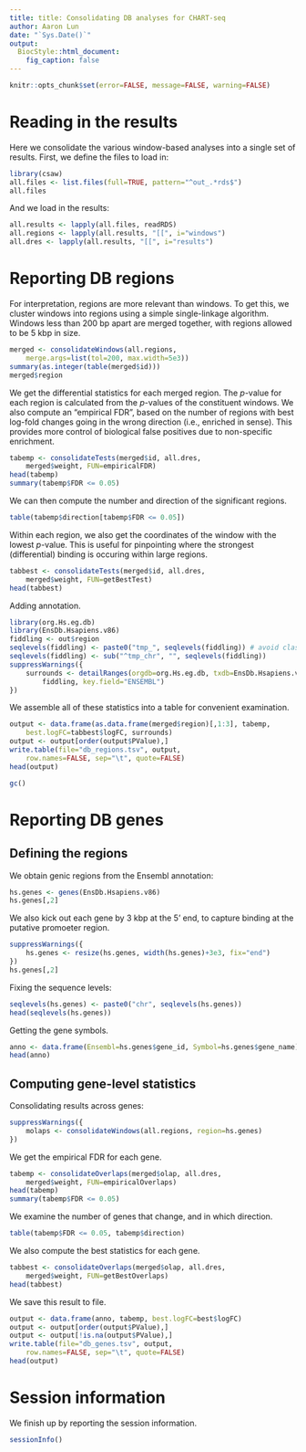 ```yaml
---
title: title: Consolidating DB analyses for CHART-seq
author: Aaron Lun
date: "`Sys.Date()`"
output:
  BiocStyle::html_document:
    fig_caption: false
---
```


```r
knitr::opts_chunk$set(error=FALSE, message=FALSE, warning=FALSE)
```

# Reading in the results

Here we consolidate the various window-based analyses into a single set of results.
First, we define the files to load in:

```r
library(csaw)
all.files <- list.files(full=TRUE, pattern="^out_.*rds$")
all.files
```

And we load in the results:

```r
all.results <- lapply(all.files, readRDS)
all.regions <- lapply(all.results, "[[", i="windows")
all.dres <- lapply(all.results, "[[", i="results")
```

# Reporting DB regions

For interpretation, regions are more relevant than windows.
To get this, we cluster windows into regions using a simple single-linkage algorithm.
Windows less than 200 bp apart are merged together, with regions allowed to be 5 kbp in size.

```r
merged <- consolidateWindows(all.regions, 
    merge.args=list(tol=200, max.width=5e3))
summary(as.integer(table(merged$id)))
merged$region
```

We get the differential statistics for each merged region.
The _p_-value for each region is calculated from the _p_-values of the constituent windows.
We also compute an "empirical FDR", based on the number of regions with best log-fold changes going in the wrong direction (i.e., enriched in sense).
This provides more control of biological false positives due to non-specific enrichment.

```r
tabemp <- consolidateTests(merged$id, all.dres, 
    merged$weight, FUN=empiricalFDR)
head(tabemp)
summary(tabemp$FDR <= 0.05)
```

We can then compute the number and direction of the significant regions.

```r
table(tabemp$direction[tabemp$FDR <= 0.05]) 
```

Within each region, we also get the coordinates of the window with the lowest _p_-value.
This is useful for pinpointing where the strongest (differential) binding is occuring within large regions.

```r
tabbest <- consolidateTests(merged$id, all.dres,
    merged$weight, FUN=getBestTest)
head(tabbest)
```

Adding annotation.

```r
library(org.Hs.eg.db)
library(EnsDb.Hsapiens.v86)
fiddling <- out$region
seqlevels(fiddling) <- paste0("tmp_", seqlevels(fiddling)) # avoid clash with yeast X.
seqlevels(fiddling) <- sub("^tmp_chr", "", seqlevels(fiddling))
suppressWarnings({
    surrounds <- detailRanges(orgdb=org.Hs.eg.db, txdb=EnsDb.Hsapiens.v86, 
        fiddling, key.field="ENSEMBL")
})
```

We assemble all of these statistics into a table for convenient examination.

```r
output <- data.frame(as.data.frame(merged$region)[,1:3], tabemp, 
    best.logFC=tabbest$logFC, surrounds)
output <- output[order(output$PValue),]    
write.table(file="db_regions.tsv", output,
    row.names=FALSE, sep="\t", quote=FALSE)        
head(output)
```

```r
gc()
```


# Reporting DB genes

## Defining the regions

We obtain genic regions from the Ensembl annotation:

```r
hs.genes <- genes(EnsDb.Hsapiens.v86)
hs.genes[,2]
```

We also kick out each gene by 3 kbp at the 5' end, to capture binding at the putative promoeter region.

```r
suppressWarnings({
    hs.genes <- resize(hs.genes, width(hs.genes)+3e3, fix="end")
})
hs.genes[,2]
```

Fixing the sequence levels:

```r
seqlevels(hs.genes) <- paste0("chr", seqlevels(hs.genes))
head(seqlevels(hs.genes))
```

Getting the gene symbols.

```r
anno <- data.frame(Ensembl=hs.genes$gene_id, Symbol=hs.genes$gene_name)
head(anno)   
```

## Computing gene-level statistics

Consolidating results across genes:

```r
suppressWarnings({
    molaps <- consolidateWindows(all.regions, region=hs.genes)
})
```

We get the empirical FDR for each gene.

```r
tabemp <- consolidateOverlaps(merged$olap, all.dres, 
    merged$weight, FUN=empiricalOverlaps)
head(tabemp)
summary(tabemp$FDR <= 0.05)
```

We examine the number of genes that change, and in which direction.

```r
table(tabemp$FDR <= 0.05, tabemp$direction)
```

We also compute the best statistics for each gene.

```r
tabbest <- consolidateOverlaps(merged$olap, all.dres,
	merged$weight, FUN=getBestOverlaps)
head(tabbest)
```

We save this result to file.

```r
output <- data.frame(anno, tabemp, best.logFC=best$logFC) 
output <- output[order(output$PValue),]    
output <- output[!is.na(output$PValue),]
write.table(file="db_genes.tsv", output,
    row.names=FALSE, sep="\t", quote=FALSE)
head(output)
```

# Session information

We finish up by reporting the session information.

```r
sessionInfo()
```
